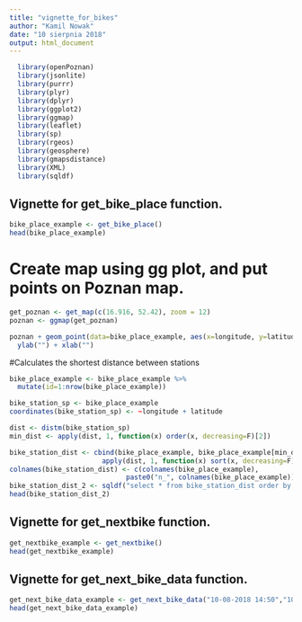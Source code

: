 ```yaml
---
title: "vignette_for_bikes"
author: "Kamil Nowak"
date: "10 sierpnia 2018"
output: html_document
---
```


```r
  library(openPoznan)
  library(jsonlite)
  library(purrr)
  library(plyr)
  library(dplyr)
  library(ggplot2)
  library(ggmap)
  library(leaflet)
  library(sp)
  library(rgeos)
  library(geosphere)
  library(gmapsdistance)
  library(XML)
  library(sqldf)
```

## Vignette for get_bike_place function.

```r
bike_place_example <- get_bike_place()
head(bike_place_example)
```

# Create map using gg plot, and put points on Poznan map.

```r
get_poznan <- get_map(c(16.916, 52.42), zoom = 12)
poznan <- ggmap(get_poznan)

poznan + geom_point(data=bike_place_example, aes(x=longitude, y=latitude))  +
  ylab("") + xlab("")
```
#Calculates the shortest distance between stations

```r

bike_place_example <- bike_place_example %>%
  mutate(id=1:nrow(bike_place_example))

bike_station_sp <- bike_place_example
coordinates(bike_station_sp) <- ~longitude + latitude

dist <- distm(bike_station_sp)
min_dist <- apply(dist, 1, function(x) order(x, decreasing=F)[2])

bike_station_dist <- cbind(bike_place_example, bike_place_example[min_dist,], 
                       apply(dist, 1, function(x) sort(x, decreasing=F)[2]))
colnames(bike_station_dist) <- c(colnames(bike_place_example), 
                             paste0("n_", colnames(bike_place_example)), "straight_distance")
bike_station_dist_2 <- sqldf("select * from bike_station_dist order by straight_distance")
head(bike_station_dist_2)


```
## Vignette for get_nextbike function.

```r
get_nextbike_example <- get_nextbike()
head(get_nextbike_example)
```
## Vignette for get_next_bike_data function.

```r
get_next_bike_data_example <- get_next_bike_data("10-08-2018 14:50","10-08-2018 15:10")
head(get_next_bike_data_example)
```